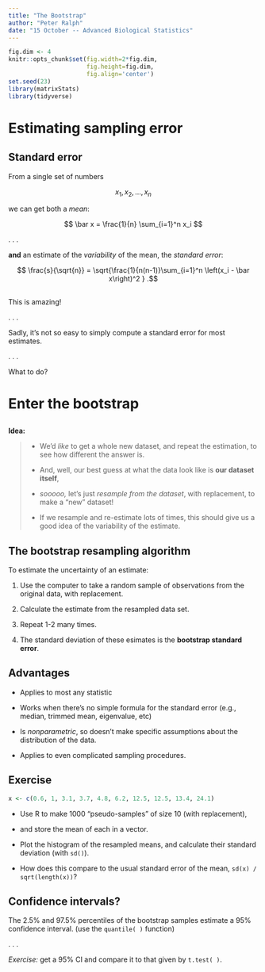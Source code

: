 ```yaml
---
title: "The Bootstrap"
author: "Peter Ralph"
date: "15 October -- Advanced Biological Statistics"
---
```



```r
fig.dim <- 4
knitr::opts_chunk$set(fig.width=2*fig.dim,
                      fig.height=fig.dim,
                      fig.align='center')
set.seed(23)
library(matrixStats)
library(tidyverse)
```

# Estimating sampling error

## Standard error

From a single set of numbers

$$ x_1, x_2, \ldots, x_n $$

we can get both a *mean*:

$$ \bar x = \frac{1}{n} \sum_{i=1}^n x_i $$

. . .

**and** an estimate of the *variability* of the mean,
the *standard error*:

$$ \frac{s}{\sqrt{n}} = \sqrt{\frac{1}{n(n-1)}\sum_{i=1}^n \left(x_i - \bar x\right)^2 } .$$

##


This is amazing!

. . .

Sadly, it's not so easy to simply compute a standard error for most estimates.

. . .

What to do?


# Enter the bootstrap

## 

**Idea:**

> - We'd *like* to get a whole new dataset,
>     and repeat the estimation, to see how different the answer is.
> 
> - And, well, our best guess at what the data look like
>   is **our dataset itself**,
> 
> - *sooooo,* let's just *resample from the dataset*, with replacement,
>   to make a "new" dataset!
> 
> - If we resample and re-estimate lots of times,
>   this should give us a good idea of the variability of the estimate.


## The bootstrap resampling algorithm

To estimate the uncertainty of an estimate:

1. Use the computer to take a random sample of observations
   from the original data, with replacement.

2. Calculate the estimate from the resampled data set.

3. Repeat 1-2 many times.

4. The standard deviation of these esimates is the **bootstrap standard error**.


## Advantages

- Applies to most any statistic

- Works when there's no simple formula for the standard error
  (e.g., median, trimmed mean, eigenvalue, etc)

- Is *nonparametric*, so doesn't make specific assumptions about the distribution of the data.

- Applies to even complicated sampling procedures.


## Exercise

```r
x <- c(0.6, 1, 3.1, 3.7, 4.8, 6.2, 12.5, 12.5, 13.4, 24.1)
```

- Use R to make 1000 "pseudo-samples" of size 10 (with replacement),

- and store the mean of each in a vector.

- Plot the histogram of the resampled means,
  and calculate their standard deviation (with `sd()`).

- How does this compare to the usual standard error of the mean,
  `sd(x) / sqrt(length(x))`?


## Confidence intervals?

The 2.5% and 97.5% percentiles of the bootstrap samples
estimate a 95% confidence interval.
(use the `quantile( )` function)

. . .

*Exercise:* get a 95% CI and compare it to that given by `t.test( )`.

